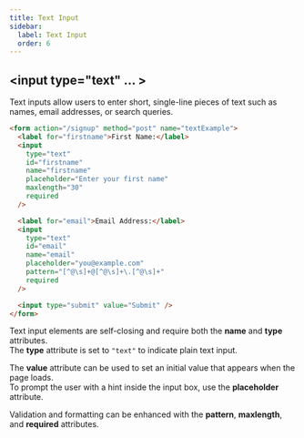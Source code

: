 ```yaml
---
title: Text Input
sidebar:
  label: Text Input
  order: 6
---
```


## \<input type="text" ... \>

Text inputs allow users to enter short, single-line pieces of text such as names, email addresses, or search queries.

```html
<form action="/signup" method="post" name="textExample">
  <label for="firstname">First Name:</label>
  <input
    type="text"
    id="firstname"
    name="firstname"
    placeholder="Enter your first name"
    maxlength="30"
    required
  />

  <label for="email">Email Address:</label>
  <input
    type="text"
    id="email"
    name="email"
    placeholder="you@example.com"
    pattern="[^@\s]+@[^@\s]+\.[^@\s]+"
    required
  />

  <input type="submit" value="Submit" />
</form>
```

Text input elements are self-closing and require both the **name** and **type** attributes.  
The **type** attribute is set to `"text"` to indicate plain text input.

The **value** attribute can be used to set an initial value that appears when the page loads.  
To prompt the user with a hint inside the input box, use the **placeholder** attribute.

Validation and formatting can be enhanced with the **pattern**, **maxlength**, and **required** attributes.
